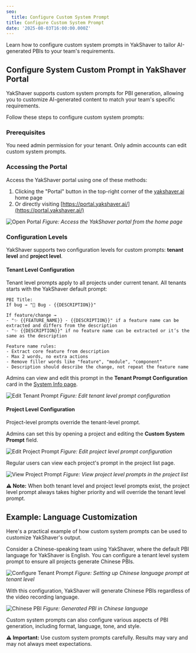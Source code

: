 ```yaml
---
seo:
  title: Configure Custom System Prompt
title: Configure Custom System Prompt
date: '2025-08-03T16:00:00.000Z'
---
```


Learn how to configure custom system prompts in YakShaver to tailor AI-generated PBIs to your team's requirements.

## Configure System Custom Prompt in YakShaver Portal

YakShaver supports custom system prompts for PBI generation, allowing you to customize AI-generated content to match your team's specific requirements.

Follow these steps to configure custom system prompts:

### Prerequisites

You need admin permission for your tenant. Only admin accounts can edit custom system prompts.

### Accessing the Portal

Access the YakShaver portal using one of these methods:

1. Clicking the "Portal" button in the top-right corner of the [yakshaver.ai](https://yakshaver.ai) home page
2. Or directly visiting [https://portal.yakshaver.ai/](https://portal.yakshaver.ai/)

![Open Portal](/YakShaver/Docs/open-portal.png)
*Figure: Access the YakShaver portal from the home page*

### Configuration Levels

YakShaver supports two configuration levels for custom prompts: **tenant level** and **project level**.

#### Tenant Level Configuration

Tenant level prompts apply to all projects under current tenant. All tenants starts with the YakShaver default prompt:

```plaintext
PBI Title:
If bug → "🐛 Bug - {{DESCRIPTION}}"

If feature/change →
- "✨ {{FEATURE_NAME}} - {{DESCRIPTION}}" if a feature name can be extracted and differs from the description
- "✨ {{DESCRIPTION}}" if no feature name can be extracted or it’s the same as the description

Feature name rules:
- Extract core feature from description
- Max 2 words, no extra actions
- Remove filler words like "feature", "module", "component"
- Description should describe the change, not repeat the feature name
```

Admins can view and edit this prompt in the **Tenant Prompt Configuration** card in the [System Info page](https://portal.yakshaver.ai/settings/systeminfo).

![Edit Tenant Prompt](/YakShaver/Docs/edit-tenant-prompt.png)
*Figure: Edit tenant level prompt configuration*

#### Project Level Configuration

Project-level prompts override the tenant-level prompt.

Admins can set this by opening a project and editing the **Custom System Prompt** field.

![Edit Project Prompt](/YakShaver/Docs/edit-project-prompt.png)
*Figure: Edit project level prompt configuration*

Regular users can view each project's prompt in the project list page.

![View Project Prompt](/YakShaver/Docs/view-project-prompt.png)
*Figure: View project level prompts in the project list*

**⚠️ Note:** When both tenant level and project level prompts exist, the project level prompt always takes higher priority and will override the tenant level prompt.

## Example: Language Customization

Here's a practical example of how custom system prompts can be used to customize YakShaver's output.

Consider a Chinese-speaking team using YakShaver, where the default PBI language for YakShaver is English. You can configure a tenant level system prompt to ensure all projects generate Chinese PBIs.

![Configure Tenant Prompt](/YakShaver/Docs/config-tenant-prompt.png)
*Figure: Setting up Chinese language prompt at tenant level*

With this configuration, YakShaver will generate Chinese PBIs regardless of the video recording language.

![Chinese PBI](/YakShaver/Docs/Chinese-PBI.png)
*Figure: Generated PBI in Chinese language*

Custom system prompts can also configure various aspects of PBI generation, including format, language, tone, and style.

**⚠️ Important:** Use custom system prompts carefully. Results may vary and may not always meet expectations.
